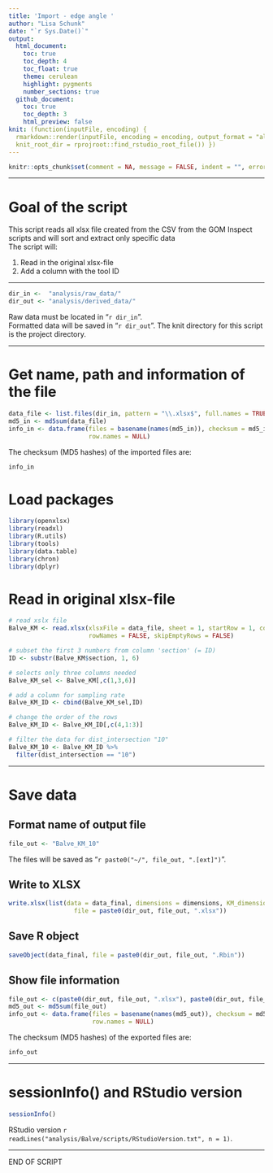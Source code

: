 ```yaml
---
title: 'Import - edge angle '
author: "Lisa Schunk"
date: "`r Sys.Date()`"
output:
  html_document:
    toc: true
    toc_depth: 4
    toc_float: true
    theme: cerulean
    highlight: pygments
    number_sections: true
  github_document: 
    toc: true
    toc_depth: 3
    html_preview: false
knit: (function(inputFile, encoding) {
  rmarkdown::render(inputFile, encoding = encoding, output_format = "all", 
  knit_root_dir = rprojroot::find_rstudio_root_file()) })
---
```



```r
knitr::opts_chunk$set(comment = NA, message = FALSE, indent = "", error = TRUE)
```


---


# Goal of the script
This script reads all xlsx file created from the CSV from the GOM Inspect scripts and will sort and extract only specific data   
The script will:

1. Read in the original xlsx-file  
2. Add a column with the tool ID 

---


```r
dir_in <-  "analysis/raw_data/"
dir_out <- "analysis/derived_data/"
```

Raw data must be located in "`r dir_in`".  
Formatted data will be saved in "`r dir_out`".
The knit directory for this script is the project directory.

---


# Get name, path and information of the file
```r
data_file <- list.files(dir_in, pattern = "\\.xlsx$", full.names = TRUE)
md5_in <- md5sum(data_file)
info_in <- data.frame(files = basename(names(md5_in)), checksum = md5_in, 
                      row.names = NULL)
```

The checksum (MD5 hashes) of the imported files are:  
```r
info_in
```



# Load packages
```r
library(openxlsx)
library(readxl)
library(R.utils)
library(tools)
library(data.table)
library(chron)
library(dplyr)
```


# Read in original xlsx-file
```r
# read xslx file
Balve_KM <- read.xlsx(xlsxFile = data_file, sheet = 1, startRow = 1, colNames = TRUE,
                      rowNames = FALSE, skipEmptyRows = FALSE) 

# subset the first 3 numbers from column 'section' (= ID) 
ID <- substr(Balve_KM$section, 1, 6)

# selects only three columns needed 
Balve_KM_sel <- Balve_KM[,c(1,3,6)]

# add a column for sampling rate 
Balve_KM_ID <- cbind(Balve_KM_sel,ID)

# change the order of the rows
Balve_KM_ID <- Balve_KM_ID[,c(4,1:3)]

# filter the data for dist_intersection "10"
Balve_KM_10 <- Balve_KM_ID %>%
  filter(dist_intersection == "10")


```

---


# Save data
## Format name of output file
```r
file_out <- "Balve_KM_10"
```
The files will be saved as "`r paste0("~/", file_out, ".[ext]")`".


## Write to XLSX
```r
write.xlsx(list(data = data_final, dimensions = dimensions, KM_dimensions = KM_dimensions,
                  file = paste0(dir_out, file_out, ".xlsx"))
```


## Save R object
```r
saveObject(data_final, file = paste0(dir_out, file_out, ".Rbin"))
```


## Show file information
```r
file_out <- c(paste0(dir_out, file_out, ".xlsx"), paste0(dir_out, file_out, ".Rbin"))
md5_out <- md5sum(file_out)
info_out <- data.frame(files = basename(names(md5_out)), checksum = md5_out, 
                       row.names = NULL)
```


The checksum (MD5 hashes) of the exported files are:  
```r
info_out
```


---

# sessionInfo() and RStudio version

```r
sessionInfo()
```

RStudio version `r readLines("analysis/Balve/scripts/RStudioVersion.txt", n = 1)`.


---


END OF SCRIPT
